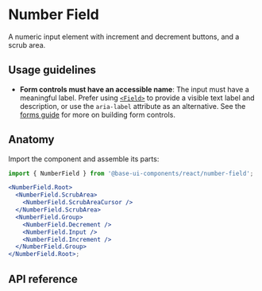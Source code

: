# Number Field

<Subtitle>A numeric input element with increment and decrement buttons, and a scrub area.</Subtitle>

<Meta
  name="description"
  content="A high-quality, unstyled React number field component with increment and decrement buttons, and a scrub area."
/>

<Demo path="./demos/hero" />

## Usage guidelines

- **Form controls must have an accessible name**: The input must have a meaningful label. Prefer using [`<Field>`](/react/components/field) to provide a visible text label and description, or use the `aria-label` attribute as an alternative. See the [forms guide](/react/handbook/forms) for more on building form controls.

## Anatomy

Import the component and assemble its parts:

```jsx title="Anatomy"
import { NumberField } from '@base-ui-components/react/number-field';

<NumberField.Root>
  <NumberField.ScrubArea>
    <NumberField.ScrubAreaCursor />
  </NumberField.ScrubArea>
  <NumberField.Group>
    <NumberField.Decrement />
    <NumberField.Input />
    <NumberField.Increment />
  </NumberField.Group>
</NumberField.Root>;
```

## API reference

<Reference
  component="NumberField"
  parts="Root, ScrubArea, ScrubAreaCursor, Group, Decrement, Input, Increment"
/>
